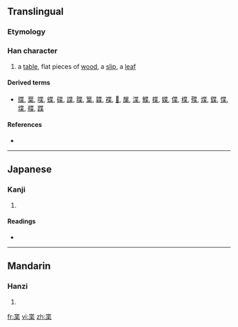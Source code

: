 ==Translingual==

===Etymology===
{{Han compound|世|木|c1=p|c2=s|t2=wood|ls=psc}}

===Han character===
{{Han char|rn=75|rad=木|as=05|sn=9|four=|canj=心廿木 (PTD)|ids=⿱[[世]]木}}

# a [[table]], flat pieces of [[wood]], a [[slip]], a [[leaf]]

====Derived terms====
* [[牒]], [[葉]], [[喋]], [[蝶]], [[碟]], [[諜]], [[䐑]], [[䈎]], [[韘]], [[褋]], [[𧝵]], [[屟]], [[渫]], [[鰈]], [[揲]], [[媟]], [[偞]], [[楪]], [[殜]], [[煠]], [[鍱]], [[惵]], [[堞]], [[艓]], [[蹀]]

====References====
* {{Han ref|kx=0517.170|dkj=14593|hdz=21178.010|uh=67BC|ud=26556}}

----

==Japanese==

===Kanji===
{{ja-kanji|grade=|rs=木05}}

# {{defn|Japanese|sort=木05}}

====Readings====
* {{ja-readings|on=[[よう]] (yō)|kun=[[うすいきふだ]] (usuikifuda), [[まど]] (mado)}}

----

==Mandarin==

===Hanzi===
{{cmn-hanzi|pin=[[yè]] ([[ye4]])|wg=yeh<sup>4</sup>}}

# {{defn|Mandarin|sort=木05}}

[[fr:枼]]
[[vi:枼]]
[[zh:枼]]
